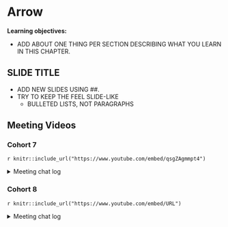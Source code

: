 # Arrow

**Learning objectives:**

- ADD ABOUT ONE THING PER SECTION DESCRIBING WHAT YOU LEARN IN THIS CHAPTER.

## SLIDE TITLE

- ADD NEW SLIDES USING ##. 
- TRY TO KEEP THE FEEL SLIDE-LIKE
  - BULLETED LISTS, NOT PARAGRAPHS

## Meeting Videos

### Cohort 7

`r knitr::include_url("https://www.youtube.com/embed/qsgZAgmmpt4")`

<details>
  <summary> Meeting chat log </summary>
```
00:06:25	Oluwafemi Oyedele:	Hi Tim, Good Evening!!!
00:06:41	Tim Newby:	Hi Oluwafemi
00:07:10	Oluwafemi Oyedele:	We will start the meeting in 5 minute time!!!
00:08:15	Tim Newby:	Reacted to "We will start the me..." with 👍
00:11:45	Oluwafemi Oyedele:	https://github.com/hadley/r4ds/issues/1374
00:12:27	Oluwafemi Oyedele:	start
00:13:56	Oluwafemi Oyedele:	https://parquet.apache.org/
00:14:53	Oluwafemi Oyedele:	https://data.seattle.gov/Community/Checkouts-by-Title/tmmm-ytt6
00:28:35	Oluwafemi Oyedele:	https://data.seattle.gov/Community/Checkouts-by-Title/tmmm-ytt6
00:40:49	Oluwafemi Oyedele:	stop
```
</details>

### Cohort 8

`r knitr::include_url("https://www.youtube.com/embed/URL")`

<details>
  <summary> Meeting chat log </summary>
```
LOG
```
</details>
